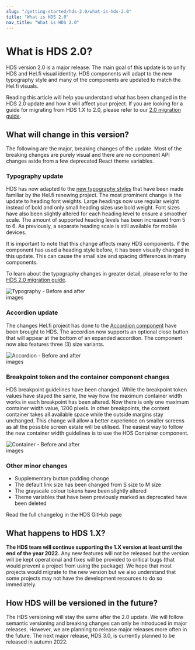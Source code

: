 ```yaml
---
slug: "/getting-started/hds-2.0/what-is-hds-2.0"
title: "What is HDS 2.0"
nav_title: "What is HDS 2.0"
---
```



# What is HDS 2.0?

<LeadParagraph>
  HDS version 2.0 is a major release. The main goal of this update is to unify HDS and Hel.fi visual identity. HDS components will adapt to the new typography style and many of the components are updated to match the Hel.fi visuals. 
</LeadParagraph>

Reading this article will help you understand what has been changed in the HDS 2.0 update and how it will affect your project. If you are looking for a guide for migrating from HDS 1.X to 2.0, please refer to our [2.0 migration guide](/getting-started/hds-2.0/migrating-to-2.0).

## What will change in this version?
The following are the major, breaking changes of the update. Most of the breaking changes are purely visual and there are no component API changes aside from a few deprecated React theme variables.

### Typography update
HDS has now adapted to the [new typography styles](/foundation/design-tokens/typography) that have been made familiar by the Hel.fi renewing project. The most prominent change is the update to heading font weights. Large headings now use regular weight instead of bold and only small heading sizes use bold weight. Font sizes have also been slightly altered for each heading level to ensure a smoother scale. The amount of supported heading levels has been increased from 5 to 6. As previously, a separate heading scale is still available for mobile devices.

It is important to note that this change affects many HDS components. If the component has used a heading style before, it has been visually changed in this update. This can cause the small size and spacing differences in many components.

To learn about the typography changes in greater detail, please refer to the [HDS 2.0 migration guide](/getting-started/hds-2.0/migrating-to-2.0).

<Image src="/images/getting-started/hds-2.0/typography-before-after.png" alt="Typography - Before and after images" style="max-width:250px;" viewable />

### Accordion update
The changes Hel.fi project has done to the [Accordion component](/components/accordion) have been brought to HDS. The accordion now supports an optional close button that will appear at the bottom of an expanded accordion. The component now also features three (3) size variants.

<Image src="/images/getting-started/hds-2.0/accordion-before-after.png" alt="Accordion - Before and after images" style="max-width:250px;" viewable />

### Breakpoint token and the container component changes
HDS breakpoint guidelines have been changed. While the breakpoint token values have stayed the same, the way how the maximum container width works in each breakpoint has been altered. Now there is only one maximum container width value, 1200 pixels. In other breakpoints, the content container takes all available space while the outside margins stay unchanged. This change will allow a better experience on smaller screens as all the possible screen estate will be utilised. The easiest way to follow the new container width guidelines is to use the <Link size="M" href="/storybook/react/?path=/story/components-container--example">HDS Container component</Link>.

<Image src="/images/getting-started/hds-2.0/container-before-after.png" alt="Container - Before and after images" style="max-width:250px;" viewable />

### Other minor changes
- Supplementary button padding change
- The default link size has been changed from S size to M size
- The grayscale colour tokens have been slightly altered
- Theme variables that have been previously marked as deprecated have been deleted

<Link size="M" href="https://github.com/City-of-Helsinki/helsinki-design-system/releases/tag/v2.0.0" external>Read the full changelog in the HDS GitHub page</Link>

## What happens to HDS 1.X?
**The HDS team will continue supporting the 1.X version at least until the end of the year 2022.** Any new features will not be released but the version will be kept operational and fixes will be provided to critical bugs (that would prevent a project from using the package). We hope that most projects would migrate to the new version but we also understand that some projects may not have the development resources to do so immediately.

## How HDS will be versioned in the future?
The HDS versioning will stay the same after the 2.0 update. We will follow <Link size="M" href="https://semver.org/" external>semantic versioning</Link> and breaking changes can only be introduced in major releases. However, we are planning to release major releases more often in the future. The next major release, HDS 3.0, is currently planned to be released in autumn 2022.